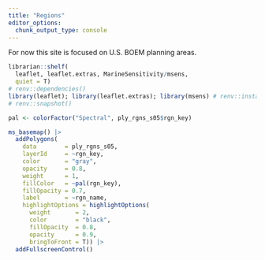 ```yaml
---
title: "Regions"
editor_options: 
  chunk_output_type: console
---
```


For now this site is focused on U.S. BOEM planning areas.

```r
librarian::shelf(
  leaflet, leaflet.extras, MarineSensitivity/msens,
  quiet = T)
# renv::dependencies() 
library(leaflet); library(leaflet.extras); library(msens) # renv::install("MarineSensitivity/msens")
# renv::snapshot()

pal <- colorFactor("Spectral", ply_rgns_s05$rgn_key)

ms_basemap() |>
  addPolygons(
    data        = ply_rgns_s05,
    layerId     = ~rgn_key,
    color       = "gray",
    opacity     = 0.8,
    weight      = 1,
    fillColor   = ~pal(rgn_key),
    fillOpacity = 0.7,
    label       = ~rgn_name,
    highlightOptions = highlightOptions(
      weight       = 2,
      color        = "black",
      fillOpacity  = 0.8,
      opacity      = 0.9,
      bringToFront = T)) |> 
  addFullscreenControl()
```
